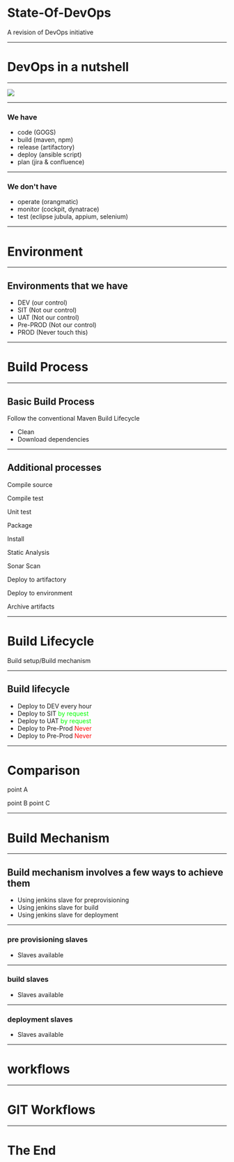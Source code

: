 
# State-Of-DevOps

A revision of DevOps initiative

---

# DevOps in a nutshell

---

![](https://www.mindhubit.com/img/carousel/feature-devops.png)

---
### We have

- code (GOGS)
- build (maven, npm)
- release (artifactory)
- deploy (ansible script)
- plan (jira & confluence)

---

### We don't have

- operate (orangmatic)
- monitor (cockpit, dynatrace)
- test (eclipse jubula, appium, selenium)
---

# Environment

---

## Environments that we have

- DEV       (our control)
- SIT       (Not our control)
- UAT       (Not our control)
- Pre-PROD  (Not our control)
- PROD      (Never touch this)

---

# Build Process

---

## Basic Build Process

Follow the conventional Maven Build Lifecycle

- Clean
- Download dependencies

---

## Additional processes

<Split>

<div align="left">

<p align="left">Compile source</p>
<p align="left">Compile test</p>
<p align="left">Unit test</p>
<p align="left">Package</p>
<p align="left">Install</p>

</div>

<div align="left">

<p align="left">Static Analysis</p>
<p align="left">Sonar Scan</p>
<p align="left">Deploy to artifactory</p>
<p align="left">Deploy to environment</p>
<p align="left">Archive artifacts</p>

</div>

</Split>

---

# Build Lifecycle

Build setup/Build mechanism

---

## Build lifecycle
- Deploy to DEV every hour
- Deploy to SIT <a style="color:#00FF00">by request</a>
- Deploy to UAT <a style="color:#00FF00">by request</a>
- Deploy to Pre-Prod <a style="color:#FF0000">Never</a>
- Deploy to Pre-Prod <a style="color:#FF0000">Never</a>

---

# Comparison

<Split>

point A

point B
point C

</Split>

---

# Build Mechanism

---

## Build mechanism involves a few ways to achieve them
- Using jenkins slave for preprovisioning
- Using jenkins slave for build
- Using jenkins slave for deployment

---

### pre provisioning slaves
- Slaves available

---

### build slaves
- Slaves available

---

### deployment slaves
- Slaves available

---

# workflows

<Workflow src="[Jenkins]->[Artifactory]" />

---

# GIT Workflows

<Workflow src="[Start]->[Finish]" />

---

# The End
